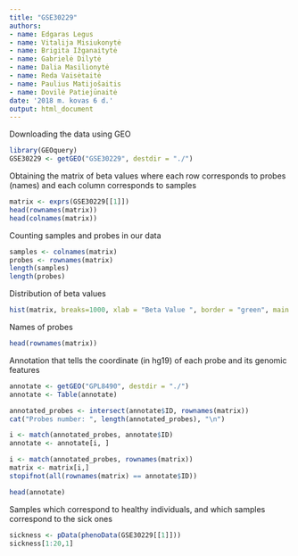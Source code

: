 ```yaml
---
title: "GSE30229"
authors:
- name: Edgaras Legus
- name: Vitalija Misiukonytė
- name: Brigita Ižganaitytė
- name: Gabrielė Dilytė
- name: Dalia Masilionytė
- name: Reda Vaisėtaitė
- name: Paulius Matijošaitis
- name: Dovilė Patiejūnaitė
date: '2018 m. kovas 6 d.'
output: html_document
---
```

Downloading the data using GEO 
```r
library(GEOquery)
GSE30229 <- getGEO("GSE30229", destdir = "./")
```

Obtaining the matrix of beta values where each row corresponds to probes (names) and each column corresponds to samples

```r
matrix <- exprs(GSE30229[[1]])
head(rownames(matrix))
head(colnames(matrix))
```

Counting samples and probes in our data
```r
samples <- colnames(matrix)
probes <- rownames(matrix)
length(samples)
length(probes)
```

Distribution of beta values
```r
hist(matrix, breaks=1000, xlab = "Beta Value ", border = "green", main = "Beta value distribution")
```

Names of probes
```r
head(rownames(matrix))
```

Annotation that tells the coordinate (in hg19) of each probe and its genomic features
```r
annotate <- getGEO("GPL8490", destdir = "./")
annotate <- Table(annotate)

annotated_probes <- intersect(annotate$ID, rownames(matrix))
cat("Probes number: ", length(annotated_probes), "\n")

i <- match(annotated_probes, annotate$ID)
annotate <- annotate[i, ]

i <- match(annotated_probes, rownames(matrix))
matrix <- matrix[i,]
stopifnot(all(rownames(matrix) == annotate$ID))

head(annotate)
```

Samples which correspond to healthy individuals, and which samples correspond to the sick ones
```r
sickness <- pData(phenoData(GSE30229[[1]]))
sickness[1:20,1]
```

